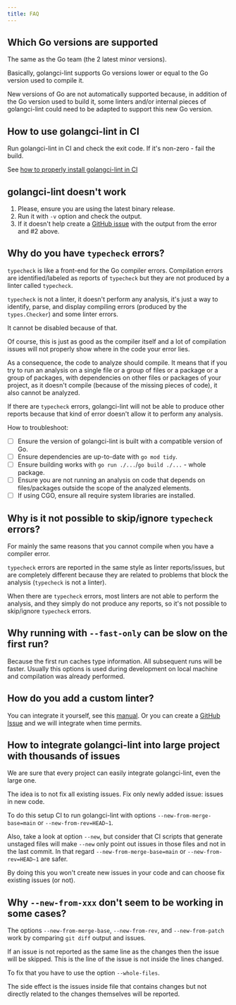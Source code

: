 ```yaml
---
title: FAQ
---
```


## Which Go versions are supported

The same as the Go team (the 2 latest minor versions).

Basically, golangci-lint supports Go versions lower or equal to the Go version used to compile it.

New versions of Go are not automatically supported because, in addition of the Go version used to build it,
some linters and/or internal pieces of golangci-lint could need to be adapted to support this new Go version.

## How to use golangci-lint in CI

Run golangci-lint in CI and check the exit code. If it's non-zero - fail the build.

See [how to properly install golangci-lint in CI](/welcome/install/#ci-installation)

## golangci-lint doesn't work

1. Please, ensure you are using the latest binary release.
2. Run it with `-v` option and check the output.
3. If it doesn't help create a [GitHub issue](https://github.com/golangci/golangci-lint/issues/new/choose) with the output from the error and #2 above.

## Why do you have `typecheck` errors?

`typecheck` is like a front-end for the Go compiler errors.
Compilation errors are identified/labeled as reports of `typecheck` but they are not produced by a linter called `typecheck`.

`typecheck` is not a linter, it doesn't perform any analysis,
it's just a way to identify, parse, and display compiling errors (produced by the `types.Checker`) and some linter errors.

It cannot be disabled because of that.

Of course, this is just as good as the compiler itself and a lot of compilation issues will not properly show where in the code your error lies.

As a consequence, the code to analyze should compile.
It means that if you try to run an analysis on a single file or a group of files or a package or a group of packages,
with dependencies on other files or packages of your project, as it doesn't compile (because of the missing pieces of code),
it also cannot be analyzed.

If there are `typecheck` errors, golangci-lint will not be able to produce other reports because that kind of error doesn't allow it to perform any analysis.

How to troubleshoot:

- [ ] Ensure the version of golangci-lint is built with a compatible version of Go.
- [ ] Ensure dependencies are up-to-date with `go mod tidy`.
- [ ] Ensure building works with `go run ./...`/`go build ./...` - whole package.
- [ ] Ensure you are not running an analysis on code that depends on files/packages outside the scope of the analyzed elements.
- [ ] If using CGO, ensure all require system libraries are installed.

## Why is it not possible to skip/ignore `typecheck` errors?

For mainly the same reasons that you cannot compile when you have a compiler error.

`typecheck` errors are reported in the same style as linter reports/issues,
but are completely different because they are related to problems that block the analysis (`typecheck` is not a linter).

When there are `typecheck` errors,
most linters are not able to perform the analysis,
and they simply do not produce any reports,
so it's not possible to skip/ignore `typecheck` errors.

## Why running with `--fast-only` can be slow on the first run?

Because the first run caches type information.
All subsequent runs will be faster.
Usually this options is used during development on local machine and compilation was already performed.

## How do you add a custom linter?

You can integrate it yourself, see this [manual](/contributing/new-linters/).
Or you can create a [GitHub Issue](https://github.com/golangci/golangci-lint/issues/new?assignees=&labels=enhancement&projects=&template=feature_request.yml) and we will integrate when time permits.

## How to integrate golangci-lint into large project with thousands of issues

We are sure that every project can easily integrate golangci-lint, even the large one.

The idea is to not fix all existing issues.
Fix only newly added issue: issues in new code.

To do this setup CI to run golangci-lint with options `--new-from-merge-base=main` or `--new-from-rev=HEAD~1`.

Also, take a look at option `--new`,
but consider that CI scripts that generate unstaged files will make `--new` only point out issues in those files and not in the last commit.
In that regard `--new-from-merge-base=main` or `--new-from-rev=HEAD~1` are safer.

By doing this you won't create new issues in your code and can choose fix existing issues (or not).

## Why `--new-from-xxx` don't seem to be working in some cases?

The options `--new-from-merge-base`, `--new-from-rev`, and `--new-from-patch` work by comparing `git diff` output and issues.

If an issue is not reported as the same line as the changes then the issue will be skipped.
This is the line of the issue is not inside the lines changed.

To fix that you have to use the option `--whole-files`.

The side effect is the issues inside file that contains changes but not directly related to the changes themselves will be reported.
